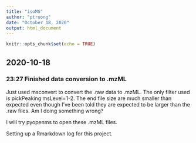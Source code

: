 ```yaml
---
title: "isoMS"
author: "ptruong"
date: "October 18, 2020"
output: html_document
---
```


```r
knitr::opts_chunk$set(echo = TRUE)
```

## 2020-10-18

### 23:27 Finished data conversion to .mzML
Just used msconvert to convert the .raw data to .mzML. The only filter used is pickPeaking msLevel=1-2. The end file size are much smaller than expected even though I've been told they are expected to be larger than the .raw files. Am I doing something wrong?

I will try pyopenms to open these .mzML files.

Setting up a Rmarkdown log for this project. 
